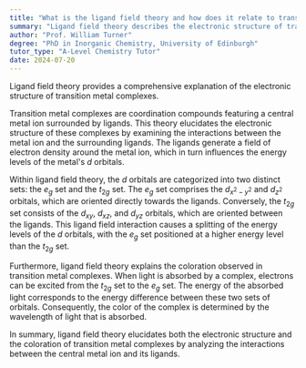 ```yaml
---
title: "What is the ligand field theory and how does it relate to transition metal complexes?"
summary: "Ligand field theory describes the electronic structure of transition metal complexes, emphasizing how ligands influence the arrangement and energy of d-orbitals, affecting the properties of these compounds."
author: "Prof. William Turner"
degree: "PhD in Inorganic Chemistry, University of Edinburgh"
tutor_type: "A-Level Chemistry Tutor"
date: 2024-07-20
---
```


Ligand field theory provides a comprehensive explanation of the electronic structure of transition metal complexes.

Transition metal complexes are coordination compounds featuring a central metal ion surrounded by ligands. This theory elucidates the electronic structure of these complexes by examining the interactions between the metal ion and the surrounding ligands. The ligands generate a field of electron density around the metal ion, which in turn influences the energy levels of the metal's $d$ orbitals.

Within ligand field theory, the $d$ orbitals are categorized into two distinct sets: the $e_g$ set and the $t_{2g}$ set. The $e_g$ set comprises the $d_{x^2-y^2}$ and $d_{z^2}$ orbitals, which are oriented directly towards the ligands. Conversely, the $t_{2g}$ set consists of the $d_{xy}$, $d_{xz}$, and $d_{yz}$ orbitals, which are oriented between the ligands. This ligand field interaction causes a splitting of the energy levels of the $d$ orbitals, with the $e_g$ set positioned at a higher energy level than the $t_{2g}$ set.

Furthermore, ligand field theory explains the coloration observed in transition metal complexes. When light is absorbed by a complex, electrons can be excited from the $t_{2g}$ set to the $e_g$ set. The energy of the absorbed light corresponds to the energy difference between these two sets of orbitals. Consequently, the color of the complex is determined by the wavelength of light that is absorbed.

In summary, ligand field theory elucidates both the electronic structure and the coloration of transition metal complexes by analyzing the interactions between the central metal ion and its ligands.
    